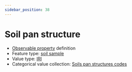 ```yaml
---
sidebar_position: 38
---
```



# Soil pan structure

- [Observable property](/viewers/dawe-vocabs?uri=https://linked.data.gov.au/def/test/dawe-cv/151ce1f3-9ff5-456c-b780-806f705d97c6) definition
- Feature type: [soil sample](http://linked.data.gov.au/def/tern-cv/06461021-a6c2-4175-9651-23653c2b9116)
- Value type: [IRI](https://w3id.org/tern/ontologies/tern/IRI)
- Categorical value collection: [Soils pan structures codes](/viewers/dawe-vocabs?uri=https://linked.data.gov.au/def/test/dawe-cv/295ca7cc-f6e6-451d-a0de-667fa3187378)

<Example protocolModule="soil-pit-characterization" observableProperty="https://linked.data.gov.au/def/test/dawe-cv/151ce1f3-9ff5-456c-b780-806f705d97c6" />

